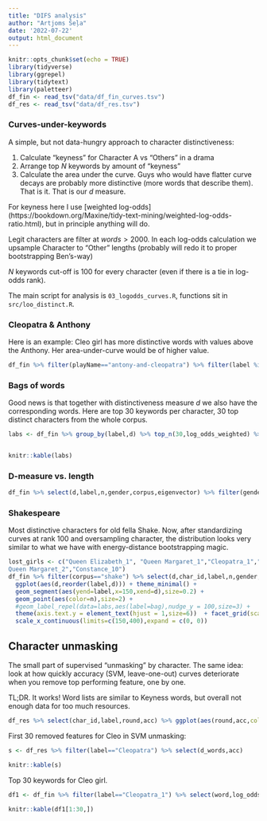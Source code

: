 ```yaml
---
title: "DIFS analysis"
author: "Artjoms Šeļa"
date: '2022-07-22'
output: html_document
---
```


```r
knitr::opts_chunk$set(echo = TRUE)
library(tidyverse)
library(ggrepel)
library(tidytext)
library(paletteer)
df_fin <- read_tsv("data/df_fin_curves.tsv")
df_res <- read_tsv("data/df_res.tsv")
```


### Curves-under-keywords

A simple, but not data-hungry approach to character distinctiveness:  

1. Calculate "keyness" for Character A vs "Others" in a drama
2. Arrange top $N$ keywords by amount of "keyness" 
3. Calculate the area under the curve. Guys who would have flatter curve decays are probably more distinctive (more words that describe them). That is it. That is our $d$ measure.

For keyness here I use [weighted log-odds] (https://bookdown.org/Maxine/tidy-text-mining/weighted-log-odds-ratio.html), but in principle anything will do.  

Legit characters are filter at $words > 2000$. In each log-odds calculation we upsample Character to "Other" lengths (probably will redo it to proper bootstrapping Ben's-way)  

$N$ keywords cut-off is 100 for every character (even if there is a tie in log-odds rank).  

The main script for analysis is `03_logodds_curves.R`, functions sit in `src/loo_distinct.R`.  

### Cleopatra & Anthony

Here is an example: Cleo girl has more distinctive words with values above the Anthony. Her area-under-curve would be of higher value.  

```r
df_fin %>% filter(playName=="antony-and-cleopatra") %>% filter(label %in% c("Antony_1", "Cleopatra_1")) %>%  ggplot(aes(rank,log_odds_weighted,color=label)) + geom_path() + theme_minimal() + scale_color_paletteer_d("wesanderson::Darjeeling1") + labs(x="word distinctivness rank")
```


### Bags of words

Good news is that together with distinctiveness measure $d$ we also have the corresponding words. Here are top 30 keywords per character, 30 top distinct characters from the whole corpus.

```r

labs <- df_fin %>% group_by(label,d) %>% top_n(30,log_odds_weighted) %>% group_by(label,d,corpus) %>%   summarise(bag=paste(word,collapse = "_")) %>% group_by(corpus)  %>% top_n(30,d) %>% arrange(corpus)


knitr::kable(labs)
```
### D-measure vs. length

```r
df_fin %>% select(d,label,n,gender,corpus,eigenvector) %>% filter(gender %in% c("MALE","FEMALE")) %>% unique() %>% ggplot(aes(log(n),d,color=gender)) + geom_point(size=0.5,alpha=0.5) + geom_smooth(method="gam",se=F) + facet_wrap(~corpus)  +theme_minimal() + scale_color_paletteer_d("wesanderson::Darjeeling1")

```

### Shakespeare

Most distinctive characters for old fella Shake. Now, after standardizing curves at rank 100 and oversampling character, the distribution looks very similar to what we have with energy-distance bootstrapping magic.

```r
lost_girls <- c("Queen Elizabeth_1", "Queen Margaret_1","Cleopatra_1","Queen Margaret_1","	
Queen Margaret_2","Constance_10")
df_fin %>% filter(corpus=="shake") %>% select(d,char_id,label,n,gender,eigenvector) %>% unique() %>% mutate(gender=ifelse(label %in% lost_girls, "FEMALE", gender), gender=ifelse(is.na(gender), "MALE", gender)) %>% 
  ggplot(aes(d,reorder(label,d))) + theme_minimal() +
  geom_segment(aes(yend=label,x=150,xend=d),size=0.2) +
  geom_point(aes(color=n),size=2) + 
  #geom_label_repel(data=labs,aes(label=bag),nudge_y = 100,size=3) + 
  theme(axis.text.y = element_text(hjust = 1,size=6))  + facet_grid(scales = "free_y",space="free_y",rows=vars(gender)) + scale_color_paletteer_c("gameofthrones::targaryen2") +
  scale_x_continuous(limits=c(150,400),expand = c(0, 0)) 

```
  
## Character unmasking

The small part of supervised "unmasking" by character. The same idea: look at how quickly accuracy (SVM, leave-one-out) curves deteriorate when you remove top performing feature, one by one.  

TL;DR. It works! Word lists are similar to Keyness words, but overall not enough data for too much resources.    

```r
df_res %>% select(char_id,label,round,acc) %>% ggplot(aes(round,acc,color=label)) + geom_path() + theme_minimal() + scale_color_paletteer_d("basetheme::brutal") + facet_wrap(~label)
```
  
First 30 removed features for Cleo in SVM unmasking:  

```r
s <- df_res %>% filter(label=="Cleopatra") %>% select(d_words,acc)

knitr::kable(s)
```
  
Top 30 keywords for Cleo girl.

```r
df1 <- df_fin %>% filter(label=="Cleopatra_1") %>% select(word,log_odds_weighted)

knitr::kable(df1[1:30,])

```
